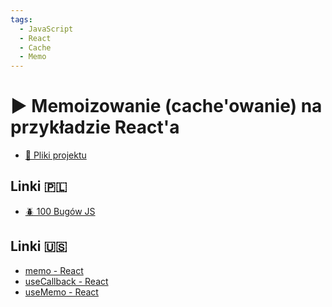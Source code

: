 ```yaml
---
tags:
  - JavaScript
  - React
  - Cache
  - Memo
---
```



# ▶️ Memoizowanie (cache'owanie) na przykładzie React'a

<VimeoPlayer videoId="827954845" />

- [💾 Pliki projektu](https://github.com/codisity/react-memoization)

## Linki 🇵🇱

- [🪲 100 Bugów JS](https://codisity.pl/100-bugow-js)

## Linki 🇺🇸

- [memo - React](https://react.dev/reference/react/memo)
- [useCallback - React](https://react.dev/reference/react/useCallback)
- [useMemo - React](https://react.dev/reference/react/useMemo)
